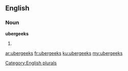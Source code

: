 ==English==

===Noun===
'''ubergeeks'''

# {{plural of|[[ubergeek]]}}

[[Category:English plurals]]

[[ar:ubergeeks]]
[[fr:ubergeeks]]
[[ku:ubergeeks]]
[[my:ubergeeks]]